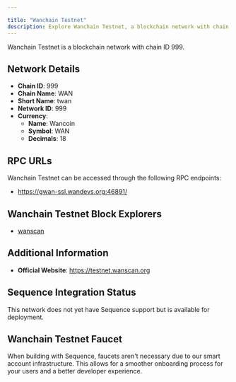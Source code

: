 ```yaml
---

title: "Wanchain Testnet"
description: Explore Wanchain Testnet, a blockchain network with chain ID 999. Learn about its native currency, Wancoin, and how to interact with the network.
---
```




Wanchain Testnet is a blockchain network with chain ID 999.

## Network Details

- **Chain ID**: 999
- **Chain Name**: WAN
- **Short Name**: twan
- **Network ID**: 999
- **Currency**: 
  - **Name**: Wancoin
  - **Symbol**: WAN
  - **Decimals**: 18

## RPC URLs

Wanchain Testnet can be accessed through the following RPC endpoints:

- https://gwan-ssl.wandevs.org:46891/

## Wanchain Testnet Block Explorers

- [wanscan](https://testnet.wanscan.org)

## Additional Information

- **Official Website**: https://testnet.wanscan.org

## Sequence Integration Status

This network does not yet have Sequence support but is available for deployment.

## Wanchain Testnet Faucet

When building with Sequence, faucets aren't necessary due to our smart account infrastructure. This allows for a smoother onboarding process for your users and a better developer experience.
